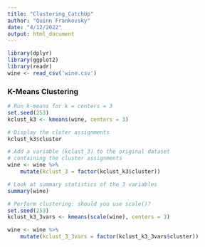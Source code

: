 ```yaml
---
title: "Clustering_CatchUp"
author: "Quinn Frankovsky"
date: "4/12/2022"
output: html_document
---
```

```r
library(dplyr)
library(ggplot2)
library(readr)
wine <- read_csv('wine.csv')

```

### K-Means Clustering

```r

# Run k-means for k = centers = 3
set.seed(253)
kclust_k3 <- kmeans(wine, centers = 3)

# Display the cluter assignments
kclust_k3$cluster

# Add a variable (kclust_3) to the original dataset 
# containing the cluster assignments
wine <- wine %>%
    mutate(kclust_3 = factor(kclust_k3$cluster))
```

```r
# Look at summary statistics of the 3 variables
summary(wine)

# Perform clustering: should you use scale()?
set.seed(253)
kclust_k3_3vars <- kmeans(scale(wine), centers = 3)

wine <- wine %>%
    mutate(kclust_3_3vars = factor(kclust_k3_3vars$cluster))
```

